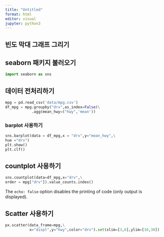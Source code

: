 ```yaml
---
title: "Untitled"
format: html
editor: visual
jupyter: python3
---
```


## 빈도 막대 그래프 그리기

## seaborn 패키지 불러오기

```python
import seaborn as sns
```

## 데이터 전처리하기

```python
mpg = pd.read_csv('data/mpg.csv')
df_mpg = mpg.groupby("drv",as_index=False)\
            .agg(mean_hwy=("hwy",'mean'))

```

### barplot 사용하기

```python

sns.barplot(data = df_mpg,x = "drv",y="mean_hwy",\
hue ="drv")
plt.show()
plt.clf()
```

## countplot 사용하기

```python
sns.countplot(data=df_mpg,x="drv",\
order = mpg["drv"]).value_counts.index()
```

The `echo: false` option disables the printing of code (only output is displayed).

## Scatter 사용하기

```python
px.scatter(data_frame=mpg,\
           x="displ",y="hwy",color="drv").set(xlim=[3,6],ylim=[10,30])
```

